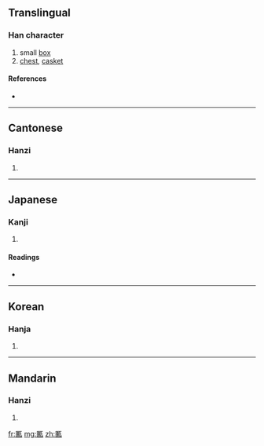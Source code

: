 {{also|匦}}
==Translingual==

===Han character===
{{Han char|rn=22|rad=匚|as=09|sn=11|four=7171<sub>1</sub>|canj=尸十十弓 (SJJN)|ids=⿷[[匚]][[軌]]}}

# small [[box]]
# [[chest]], [[casket]]

====References====
* {{Han ref|kx=0154.090|dkj=02639|dj=0346.140|hdz=10087.080|uh=532D|ud=21293|bh=D46F|bd=54383}}

----

==Cantonese==

===Hanzi===
{{yue-hanzi|jyut=|y=gwai2|sim=匦}}

# {{defn|Cantonese}}

----

==Japanese==

===Kanji===
{{ja-kanji|grade=|rs=匚09}}

# {{defn|Japanese}}

====Readings====
* {{ja-readings|on=[[き]] (ki)|kun=[[はこ]] (hako), [[くくる]] (kukuru)}}

----

==Korean==

===Hanja===
{{ko-hanja|hangeul=궤|rv=gwe|mr=kwe}}

# {{defn|Korean}}

----

==Mandarin==

===Hanzi===
{{cmn-hanzi|sim=匦|pin=[[guǐ]] ([[gui3]])|wg=kuei<sup>3</sup>}}

# {{defn|Mandarin}}

[[fr:匭]]
[[mg:匭]]
[[zh:匭]]